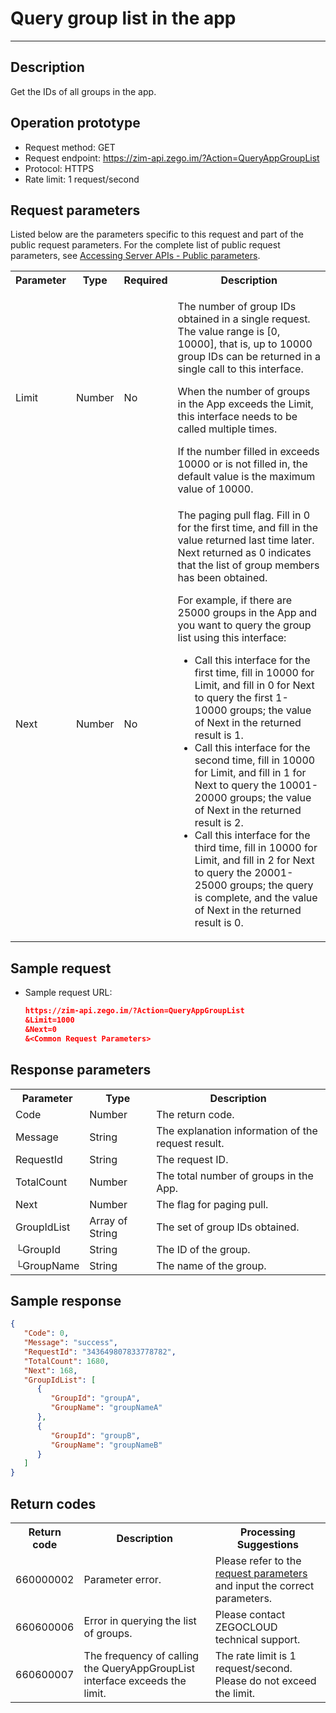 # Query group list in the app

- - -


## Description

Get the IDs of all groups in the app.

## Operation prototype

- Request method: GET
- Request endpoint: https://zim-api.zego.im/?Action=QueryAppGroupList
- Protocol: HTTPS
- Rate limit: 1 request/second

## Request parameters

Listed below are the parameters specific to this request and part of the public request parameters. For the complete list of public request parameters, see [Accessing Server APIs - Public parameters](../Accessing%20Server%20APIs.mdx#public-parameters).

<table>
<tbody><tr>
<th>Parameter</th>
<th>Type</th>
<th>Required</th>
<th>Description</th>
</tr>
<tr>
<td>Limit</td>
<td>Number</td>
<td>No</td>
<td><p>The number of group IDs obtained in a single request. The value range is [0, 10000], that is, up to 10000 group IDs can be returned in a single call to this interface.</p><p>When the number of groups in the App exceeds the Limit, this interface needs to be called multiple times. </p><p>If the number filled in exceeds 10000 or is not filled in, the default value is the maximum value of 10000.</p></td>
</tr>
<tr>
<td>Next</td>
<td>Number</td>
<td>No</td>
<td>The paging pull flag. Fill in 0 for the first time, and fill in the value returned last time later. Next returned as 0 indicates that the list of group members has been obtained.
<p>For example, if there are 25000 groups in the App and you want to query the group list using this interface:</p>
<ul><li>Call this interface for the first time, fill in 10000 for Limit, and fill in 0 for Next to query the first 1-10000 groups; the value of Next in the returned result is 1.</li><li>Call this interface for the second time, fill in 10000 for Limit, and fill in 1 for Next to query the 10001-20000 groups; the value of Next in the returned result is 2.</li><li>Call this interface for the third time, fill in 10000 for Limit, and fill in 2 for Next to query the 20001-25000 groups; the query is complete, and the value of Next in the returned result is 0.</li></ul></td>
</tr>
</tbody></table>

## Sample request

- Sample request URL:

   ```json
   https://zim-api.zego.im/?Action=QueryAppGroupList
   &Limit=1000
   &Next=0
   &<Common Request Parameters>
   ```

## Response parameters

<table class="collapsible-table" >
<tbody><tr data-row-level="1">
<th>Parameter</th>
<th>Type</th>
<th>Description</th>
</tr>
<tr data-row-level="2">
<td>Code</td>
<td>Number</td>
<td>The return code.</td>
</tr>
<tr data-row-level="3">
<td>Message</td>
<td>String</td>
<td>The explanation information of the request result.</td>
</tr>
<tr data-row-level="4">
<td>RequestId</td>
<td>String</td>
<td>The request ID.</td>
</tr>
<tr data-row-level="5">
<td>TotalCount</td>
<td>Number</td>
<td>The total number of groups in the App.</td>
</tr>
<tr data-row-level="6">
<td>Next</td>
<td>Number</td>
<td>The flag for paging pull.</td>
</tr>
<tr data-row-level="7" data-row-child="true">
<td>GroupIdList</td>
<td>Array of String</td>
<td>The set of group IDs obtained.</td>
</tr>
<tr data-row-level="7-1">
<td>└GroupId</td>
<td>String</td>
<td>The ID of the group.</td>
</tr>
<tr data-row-level="7-2">
<td>└GroupName</td>
<td>String</td>
<td>The name of the group.</td>
</tr>
</tbody></table>

## Sample response 

```json
{
   "Code": 0,
   "Message": "success",
   "RequestId": "343649807833778782",
   "TotalCount": 1680,
   "Next": 168,
   "GroupIdList": [
      {
         "GroupId": "groupA",
         "GroupName": "groupNameA"
      },
      {
         "GroupId": "groupB",
         "GroupName": "groupNameB"
      }
   ]
}
```

## Return codes

<table>
<tbody><tr>
<th>Return code</th>
<th>Description</th>
<th>Processing Suggestions</th>
</tr>
<tr>
<td>660000002</td>
<td>Parameter error.</td>
<td>Please refer to the <a href="#request-parameters">request parameters</a> and input the correct parameters.</td>
</tr>
<tr>
<td>660600006</td>
<td>Error in querying the list of groups.</td>
<td>Please contact ZEGOCLOUD technical support.</td>
</tr>
<tr>
<td>660600007</td>
<td>The frequency of calling the QueryAppGroupList interface exceeds the limit.</td>
<td>The rate limit is 1 request/second. Please do not exceed the limit.</td>
</tr>
</tbody></table>
